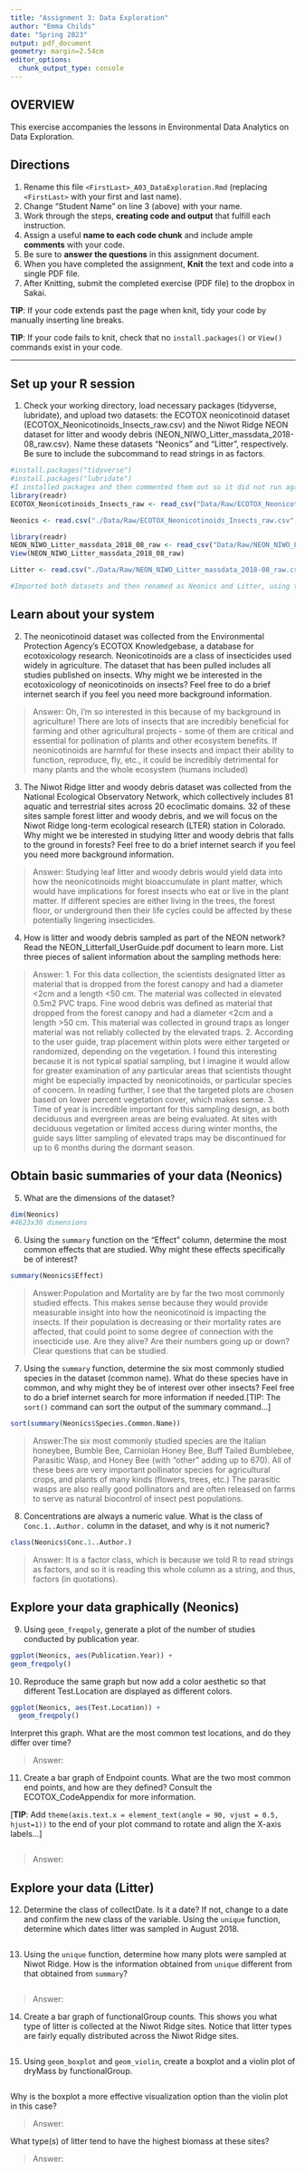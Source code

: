 ```yaml
---
title: "Assignment 3: Data Exploration"
author: "Emma Childs"
date: "Spring 2023"
output: pdf_document
geometry: margin=2.54cm
editor_options: 
  chunk_output_type: console
---
```


## OVERVIEW

This exercise accompanies the lessons in Environmental Data Analytics on Data Exploration.

## Directions

1.  Rename this file `<FirstLast>_A03_DataExploration.Rmd` (replacing `<FirstLast>` with your first and last name).
2.  Change "Student Name" on line 3 (above) with your name.
3.  Work through the steps, **creating code and output** that fulfill each instruction. 
4.  Assign a useful **name to each code chunk** and include ample **comments** with your code.
5.  Be sure to **answer the questions** in this assignment document.
6.  When you have completed the assignment, **Knit** the text and code into a single PDF file.
7.  After Knitting, submit the completed exercise (PDF file) to the dropbox in Sakai.

**TIP**: If your code extends past the page when knit, tidy your code by manually inserting line breaks.

**TIP**: If your code fails to knit, check that no `install.packages()` or `View()` commands exist in your code. 

---

## Set up your R session

1.  Check your working directory, load necessary packages (tidyverse, lubridate), and upload two datasets: the ECOTOX neonicotinoid dataset (ECOTOX_Neonicotinoids_Insects_raw.csv) and the Niwot Ridge NEON dataset for litter and woody debris (NEON_NIWO_Litter_massdata_2018-08_raw.csv). Name these datasets "Neonics" and "Litter", respectively. Be sure to include the subcommand to read strings in as factors.

```r
#install.packages("tidyverse")
#install.packages("lubridate")
#I installed packages and then commented them out so it did not run again.
library(readr)
ECOTOX_Neonicotinoids_Insects_raw <- read_csv("Data/Raw/ECOTOX_Neonicotinoids_Insects_raw.csv") 

Neonics <- read.csv("./Data/Raw/ECOTOX_Neonicotinoids_Insects_raw.csv",stringsAsFactors = TRUE)   

library(readr)
NEON_NIWO_Litter_massdata_2018_08_raw <- read_csv("Data/Raw/NEON_NIWO_Litter_massdata_2018-08_raw.csv")
View(NEON_NIWO_Litter_massdata_2018_08_raw)

Litter <- read.csv("./Data/Raw/NEON_NIWO_Litter_massdata_2018-08_raw.csv",stringsAsFactors = TRUE)   

#Imported both datasets and then renamed as Neonics and Litter, using the string as factors command.  
```

## Learn about your system

2.  The neonicotinoid dataset was collected from the Environmental Protection Agency's ECOTOX Knowledgebase, a database for ecotoxicology research. Neonicotinoids are a class of insecticides used widely in agriculture. The dataset that has been pulled includes all studies published on insects. Why might we be interested in the ecotoxicology of neonicotinoids on insects? Feel free to do a brief internet search if you feel you need more background information.

> Answer: Oh, I'm so interested in this because of my background in agriculture! There are lots of insects that are incredibly beneficial for farming and other agricultural projects - some of them are critical and essential for pollination of plants and other ecosystem benefits. If neonicotinoids are harmful for these insects and impact their ability to function, reproduce, fly, etc., it could be incredibly detrimental for many plants and the whole ecosystem (humans included)

3.  The Niwot Ridge litter and woody debris dataset was collected from the National Ecological Observatory Network, which collectively includes 81 aquatic and terrestrial sites across 20 ecoclimatic domains. 32 of these sites sample forest litter and woody debris, and we will focus on the Niwot Ridge long-term ecological research (LTER) station in Colorado. Why might we be interested in studying litter and woody debris that falls to the ground in forests? Feel free to do a brief internet search if you feel you need more background information.

> Answer: Studying leaf litter and woody debris would yield data into how the neonicotinoids might bioaccumulate in plant matter, which would have implications for forest insects who eat or live in the plant matter. If different species are either living in the trees, the forest floor, or underground then their life cycles could be affected by these potentially lingering insecticides.

4.  How is litter and woody debris sampled as part of the NEON network? Read the NEON_Litterfall_UserGuide.pdf document to learn more. List three pieces of salient information about the sampling methods here:

> Answer: 
 1. For this data collection, the scientists designated litter as material that is dropped from the forest canopy and had a diameter <2cm and a length <50 cm. The material was collected in elevated 0.5m2 PVC traps. Fine wood debris was defined as material that dropped from the forest canopy and had a diameter <2cm and a length >50 cm. This material was collected in ground traps as longer material was not reliably collected by the elevated traps. 
 2. According to the user guide, trap placement within plots were either targeted or randomized, depending on the vegetation. I found this interesting because it is not typical spatial sampling, but I imagine it would allow for greater examination of any particular areas that scientists thought might be especially impacted by neonicotinoids, or particular species of concern. In reading further, I see that the targeted plots are chosen based on lower percent vegetation cover, which makes sense. 
 3. Time of year is incredible important for this sampling design, as both deciduous and evergreen areas are being evaluated. At sites with deciduous vegetation or limited access during winter months, the guide says litter sampling of elevated traps may be discontinued for up to 6 months during the dormant season. 


## Obtain basic summaries of your data (Neonics)

5.  What are the dimensions of the dataset?

```r
dim(Neonics)
#4623x30 dimensions
```

6.  Using the `summary` function on the "Effect" column, determine the most common effects that are studied. Why might these effects specifically be of interest?

```r

summary(Neonics$Effect)
```

> Answer:Population and Mortality are by far the two most commonly studied effects. This makes sense because they would provide measurable insight into how the neonicotinoid is impacting the insects. If their population is decreasing or their mortality rates are affected, that could point to some degree of connection with the insecticide use. Are they alive? Are their numbers going up or down? Clear questions that can be studied. 


7.  Using the `summary` function, determine the six most commonly studied species in the dataset (common name). What do these species have in common, and why might they be of interest over other insects? Feel free to do a brief internet search for more information if needed.[TIP: The `sort()` command can sort the output of the summary command...]

```r
sort(summary(Neonics$Species.Common.Name))
```

> Answer:The six most commonly studied species are the Italian honeybee, Bumble Bee, Carniolan Honey Bee, Buff Tailed Bumblebee, Parasitic Wasp, and Honey Bee (with "other" adding up to 670). All of these bees are very important pollinator species for agricultural crops, and plants of many kinds (flowers, trees, etc.) The parasitic wasps are also really good pollinators and are often released on farms to serve as natural biocontrol of insect pest populations. 

8.  Concentrations are always a numeric value. What is the class of `Conc.1..Author.` column in the dataset, and why is it not numeric?


```r
class(Neonics$Conc.1..Author.)
```

> Answer: It is a factor class, which is because we told R to read strings as factors, and so it is reading this whole column as a string, and thus, factors (in quotations).

## Explore your data graphically (Neonics)

9.  Using `geom_freqpoly`, generate a plot of the number of studies conducted by publication year.

```r
ggplot(Neonics, aes(Publication.Year)) +
geom_freqpoly()
```

10. Reproduce the same graph but now add a color aesthetic so that different Test.Location are displayed as different colors.

```r
ggplot(Neonics, aes(Test.Location)) + 
  geom_freqpoly()
``` 

Interpret this graph. What are the most common test locations, and do they differ over time?

> Answer:

11. Create a bar graph of Endpoint counts. What are the two most common end points, and how are they defined? Consult the ECOTOX_CodeAppendix for more information. 

[**TIP**: Add `theme(axis.text.x = element_text(angle = 90, vjust = 0.5, hjust=1))` to the end of your plot command to rotate and align the X-axis labels...]

```r

```

> Answer:

## Explore your data (Litter)

12. Determine the class of collectDate. Is it a date? If not, change to a date and confirm the new class of the variable. Using the `unique` function, determine which dates litter was sampled in August 2018.

```r

```

13. Using the `unique` function, determine how many plots were sampled at Niwot Ridge. How is the information obtained from `unique` different from that obtained from `summary`?

```r

```

> Answer:

14. Create a bar graph of functionalGroup counts. This shows you what type of litter is collected at the Niwot Ridge sites. Notice that litter types are fairly equally distributed across the Niwot Ridge sites.

```r

```

15. Using `geom_boxplot` and `geom_violin`, create a boxplot and a violin plot of dryMass by functionalGroup.

```r

```

Why is the boxplot a more effective visualization option than the violin plot in this case?

> Answer:

What type(s) of litter tend to have the highest biomass at these sites?

> Answer:
